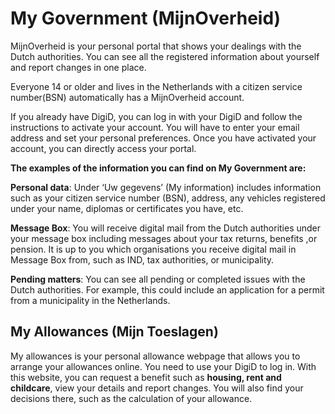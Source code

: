 # My Government (MijnOverheid)
MijnOverheid is your personal portal that shows your dealings with the Dutch authorities. You can see all the registered information about yourself and report changes in one place. 

<Callout>
  Everyone 14 or older and lives in the Netherlands with a citizen service number(BSN) automatically has a MijnOverheid account. 
</Callout>

If you already have DigiD, you can log in with your DigiD and follow the instructions to activate your account. You will have to enter your email address and set your personal preferences. Once you have activated your account, you can directly access your portal.

**The examples of the information you can find on My Government are:** 

**Personal data**: Under ‘Uw gegevens’ (My information) includes information such as your citizen service number (BSN), address, any vehicles registered under your name, diplomas or certificates you have, etc.

**Message Box**: You will receive digital mail from the Dutch authorities under your message box including messages about your tax returns, benefits ,or pension. It is up to you which organisations you receive digital mail in Message Box from, such as IND, tax authorities, or municipality. 

**Pending matters**: You can see all pending or completed issues with the Dutch authorities. For example, this could include an application for a permit from a municipality in the Netherlands.

## My Allowances (Mijn Toeslagen)

My allowances is your personal allowance webpage that allows you to arrange your allowances online. You need to use your DigiD to log in. With this website, you can request a benefit such as **housing, rent and childcare**, view your details and report changes. You will also find your decisions there, such as the calculation of your allowance. 
